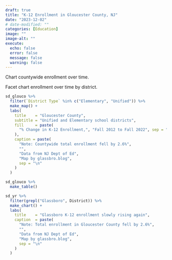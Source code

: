 ```yaml
---
draft: true
title: "K-12 Enrollment in Gloucester County, NJ"
date: "2023-12-02"
# date-modified: ""
categories: [Education]
image: ""
image-alt: ""
execute:
  echo: false
  error: false
  message: false
  warning: false
---
```


Chart countywide enrollment over time.

Facet chart enrollment over time by district.

```r

sd_glouco %>%
  filter(`District Type` %in% c("Elementary", "Unified")) %>%
  make_map() +
  labs(
    title    = "Gloucester County",
    subtitle = "Unified and Elementary school districts",
    fill     = paste(
      "% Change in K-12 Enrollment,", "Fall 2012 to Fall 2022", sep = "\n"
    ),
    caption = paste(
      "Note: Countywide total enrollment fell by 2.6%",
      "",
      "Data from NJ Dept of Ed",
      "Map by glassbro.blog",
      sep = "\n"
    )
  )
```

```r

sd_glouco %>%
  make_table()
```

```r

sd_yr %>%
  filter(grepl("Glassboro", District)) %>%
  make_chart() +
  labs(
    title    = "Glassboro K-12 enrollment slowly rising again",
    caption  = paste(
      "Note: Total enrollment in Gloucester County fell by 2.6%",
      "",
      "Data from NJ Dept of Ed",
      "Map by glassbro.blog",
      sep = "\n"
    )
  )
```
